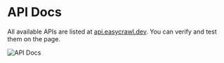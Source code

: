 # API Docs

All available APIs are listed at [api.easycrawl.dev](https://api.easycrawl.dev). You can verify and test them on the page.

![API Docs](/docsapi/docsapi-01.png)